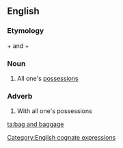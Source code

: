 ==English==

===Etymology===
{{derv|en|bag}} + and + {{derv|en|baggage}}

===Noun===
{{en-noun|sg=[[bag]] and [[baggage]]|-}}

#{{idiomatic}} All one's [[possession]]s

===Adverb===
{{en-adv|pos=[[bag]] [[and]] [[baggage]]|-}}

# {{idiomatic}} With all one's possessions

[[Category:English cognate expressions]]
[[ta:bag and baggage]]